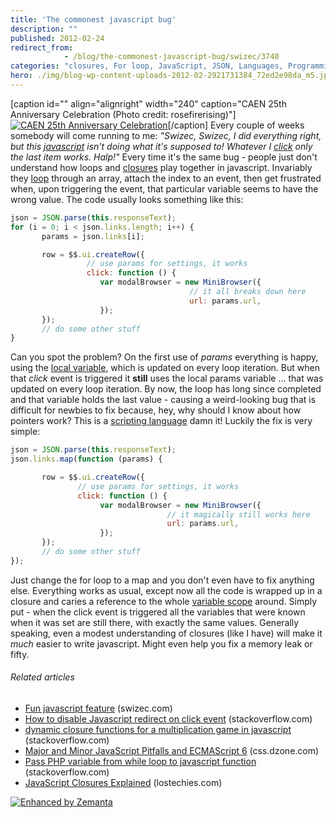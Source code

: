 ```yaml
---
title: 'The commonest javascript bug'
description: ""
published: 2012-02-24
redirect_from: 
            - /blog/the-commonest-javascript-bug/swizec/3740
categories: "closures, For loop, JavaScript, JSON, Languages, Programming, Scope (computer science), Uncategorized"
hero: ./img/blog-wp-content-uploads-2012-02-2921731384_72ed2e98da_m5.jpg
---
```

\[caption id=&quot;&quot; align=&quot;alignright&quot; width=&quot;240&quot; caption=&quot;CAEN 25th Anniversary Celebration (Photo credit: rosefirerising)&quot;][![CAEN 25th Anniversary Celebration](./img/blog-wp-content-uploads-2012-02-2921731384_72ed2e98da_m5.jpg "CAEN 25th Anniversary Celebration")](http://www.flickr.com/photos/69145729@N00/2921731384)\[/caption] Every couple of weeks somebody will come running to me: _&quot;Swizec, Swizec, I did everything right, but this [javascript](http://en.wikipedia.org/wiki/JavaScript "JavaScript") isn&#x27;t doing what it&#x27;s supposed to! Whatever I [click](http://en.wikipedia.org/wiki/Event_%28computing%29 "Event (computing)") only the last item works. Halp!&quot;_ Every time it&#x27;s the same bug - people just don&#x27;t understand how loops and [closures](http://en.wikipedia.org/wiki/Closure_%28computer_science%29 "Closure (computer science)") play together in javascript. Invariably they [loop](http://en.wikipedia.org/wiki/Control_flow "Control flow") through an array, attach the index to an event, then get frustrated when, upon triggering the event, that particular variable seems to have the wrong value. The code usually looks something like this:

```javascript
json = JSON.parse(this.responseText);
for (i = 0; i < json.links.length; i++) {
       params = json.links[i];

       row = $$.ui.createRow({
                 // use params for settings, it works
                 click: function () {
                    var modalBrowser = new MiniBrowser({
                                        // it all breaks down here
                                        url: params.url,
                    });
       });
       // do some other stuff
}
```

Can you spot the problem? On the first use of _params_ everything is happy, using the [local variable](http://en.wikipedia.org/wiki/Local_variable "Local variable"), which is updated on every loop iteration. But when that _click_ event is triggered it **still** uses the local params variable ... that was updated on every loop iteration. By now, the loop has long since completed and that variable holds the last value - causing a weird-looking bug that is difficult for newbies to fix because, hey, why should I know about how pointers work? This is a [scripting language](http://en.wikipedia.org/wiki/Scripting_language "Scripting language") damn it! Luckily the fix is very simple:

```javascript
json = JSON.parse(this.responseText);
json.links.map(function (params) {

       row = $$.ui.createRow({
               // use params for settings, it works
               click: function () {
                    var modalBrowser = new MiniBrowser({
                                   // it magically still works here
                                   url: params.url,
                    });
       });
       // do some other stuff
});
```

Just change the for loop to a map and you don&#x27;t even have to fix anything else. Everything works as usual, except now all the code is wrapped up in a closure and caries a reference to the whole [variable scope](http://en.wikipedia.org/wiki/Scope_%28computer_science%29 "Scope (computer science)") around. Simply put - when the click event is triggered all the variables that were known when it was set are still there, with exactly the same values. Generally speaking, even a modest understanding of closures (like I have) will make it _much_ easier to write javascript. Might even help you fix a memory leak or fifty.

###### Related articles

- [Fun javascript feature](http://swizec.com/blog/fun-javascript-feature/swizec/3141) (swizec.com)
- [How to disable Javascript redirect on click event](http://stackoverflow.com/questions/9426655/how-to-disable-javascript-redirect-on-click-event) (stackoverflow.com)
- [dynamic closure functions for a multiplication game in javascript](http://stackoverflow.com/questions/9425775/dynamic-closure-functions-for-a-multiplication-game-in-javascript) (stackoverflow.com)
- [Major and Minor JavaScript Pitfalls and ECMAScript 6](http://css.dzone.com/articles/major-and-minor-javascript) (css.dzone.com)
- [Pass PHP variable from while loop to javascript function](http://stackoverflow.com/questions/9245484/pass-php-variable-from-while-loop-to-javascript-function) (stackoverflow.com)
- [JavaScript Closures Explained](http://lostechies.com/derekgreer/2012/02/17/javascript-closures-explained/) (lostechies.com)

[![Enhanced by Zemanta](http://img.zemanta.com/zemified_e.png?x-id=41f7ec3d-4d57-4679-9c01-21f8627cc5bc)](http://www.zemanta.com/ "Enhanced by Zemanta")